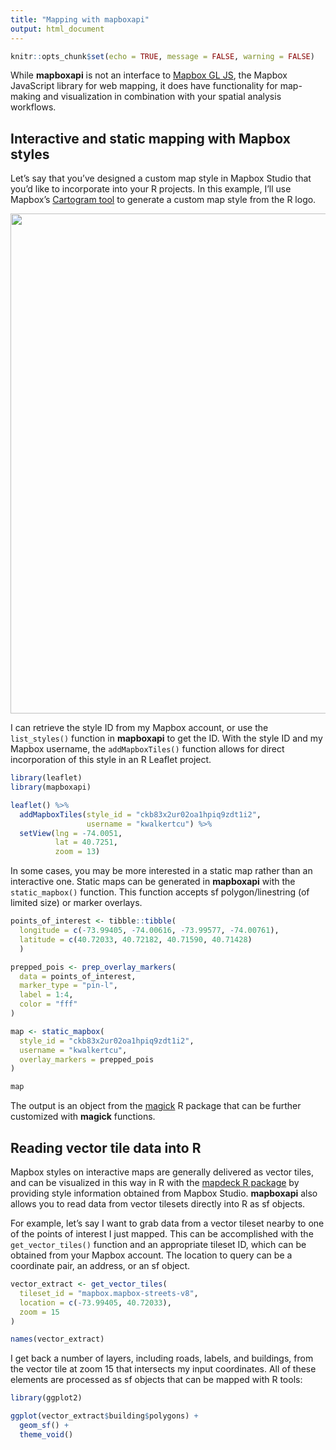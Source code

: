 ```yaml
---
title: "Mapping with mapboxapi"
output: html_document
---
```


```r
knitr::opts_chunk$set(echo = TRUE, message = FALSE, warning = FALSE)
```

While __mapboxapi__ is not an interface to [Mapbox GL JS](https://docs.mapbox.com/mapbox-gl-js/api/), the Mapbox JavaScript library for web mapping, it does have functionality for map-making and visualization in combination with your spatial analysis workflows.  

## Interactive and static mapping with Mapbox styles

Let's say that you've designed a custom map style in Mapbox Studio that you'd like to incorporate into your R projects.  In this example, I'll use Mapbox's [Cartogram tool](https://apps.mapbox.com/cartogram/) to generate a custom map style from the R logo.  

<img src=img/cartogram.png style="width: 800px">

I can retrieve the style ID from my Mapbox account, or use the `list_styles()` function in __mapboxapi__ to get the ID.  With the style ID and my Mapbox username, the `addMapboxTiles()` function allows for direct incorporation of this style in an R Leaflet project.  

```r
library(leaflet)
library(mapboxapi)

leaflet() %>%
  addMapboxTiles(style_id = "ckb83x2ur02oa1hpiq9zdt1i2",
                 username = "kwalkertcu") %>%
  setView(lng = -74.0051,
          lat = 40.7251,
          zoom = 13)
```

In some cases, you may be more interested in a static map rather than an interactive one.  Static maps can be generated in __mapboxapi__ with the `static_mapbox()` function.  This function accepts sf polygon/linestring (of limited size) or marker overlays.  

```r
points_of_interest <- tibble::tibble(
  longitude = c(-73.99405, -74.00616, -73.99577, -74.00761),
  latitude = c(40.72033, 40.72182, 40.71590, 40.71428)
  )

prepped_pois <- prep_overlay_markers(
  data = points_of_interest,
  marker_type = "pin-l",
  label = 1:4,
  color = "fff"
)

map <- static_mapbox(
  style_id = "ckb83x2ur02oa1hpiq9zdt1i2",
  username = "kwalkertcu",
  overlay_markers = prepped_pois
)

map
```

The output is an object from the [magick](https://github.com/ropensci/magick) R package that can be further customized with __magick__ functions.  

## Reading vector tile data into R

Mapbox styles on interactive maps are generally delivered as vector tiles, and can be visualized in this way in R with the [mapdeck R package](https://symbolixau.github.io/mapdeck/articles/mapdeck.html) by providing style information obtained from Mapbox Studio.  __mapboxapi__ also allows you to read data from vector tilesets directly into R as sf objects.  

For example, let's say I want to grab data from a vector tileset nearby to one of the points of interest I just mapped.  This can be accomplished with the `get_vector_tiles()` function and an appropriate tileset ID, which can be obtained from your Mapbox account.  The location to query can be a coordinate pair, an address, or an sf object. 

```r
vector_extract <- get_vector_tiles(
  tileset_id = "mapbox.mapbox-streets-v8",
  location = c(-73.99405, 40.72033),
  zoom = 15
)

names(vector_extract)
```
I get back a number of layers, including roads, labels, and buildings, from the vector tile at zoom 15 that intersects my input coordinates.  All of these elements are processed as sf objects that can be mapped with R tools:

```r
library(ggplot2)

ggplot(vector_extract$building$polygons) + 
  geom_sf() + 
  theme_void()
```

